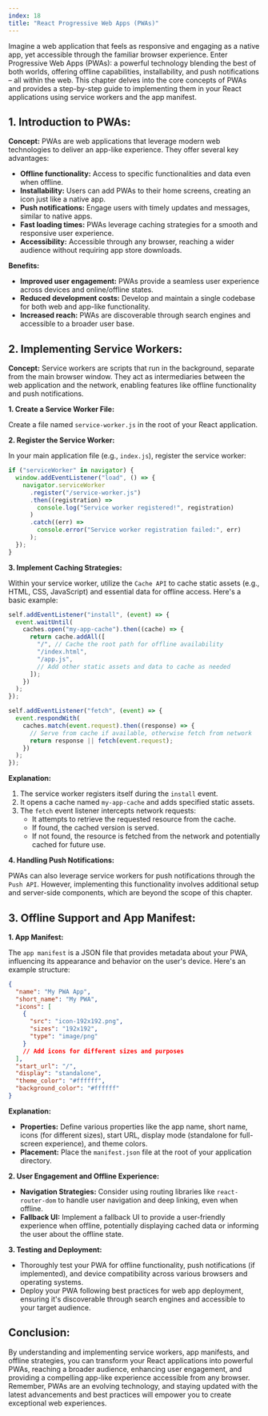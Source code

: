 ```yaml
---
index: 18
title: "React Progressive Web Apps (PWAs)"
---
```


Imagine a web application that feels as responsive and engaging as a native app, yet accessible through the familiar browser experience. Enter Progressive Web Apps (PWAs): a powerful technology blending the best of both worlds, offering offline capabilities, installability, and push notifications – all within the web. This chapter delves into the core concepts of PWAs and provides a step-by-step guide to implementing them in your React applications using service workers and the app manifest.

## 1. Introduction to PWAs:

**Concept:** PWAs are web applications that leverage modern web technologies to deliver an app-like experience. They offer several key advantages:

- **Offline functionality:** Access to specific functionalities and data even when offline.
- **Installability:** Users can add PWAs to their home screens, creating an icon just like a native app.
- **Push notifications:** Engage users with timely updates and messages, similar to native apps.
- **Fast loading times:** PWAs leverage caching strategies for a smooth and responsive user experience.
- **Accessibility:** Accessible through any browser, reaching a wider audience without requiring app store downloads.

**Benefits:**

- **Improved user engagement:** PWAs provide a seamless user experience across devices and online/offline states.
- **Reduced development costs:** Develop and maintain a single codebase for both web and app-like functionality.
- **Increased reach:** PWAs are discoverable through search engines and accessible to a broader user base.

## 2. Implementing Service Workers:

**Concept:** Service workers are scripts that run in the background, separate from the main browser window. They act as intermediaries between the web application and the network, enabling features like offline functionality and push notifications.

**1. Create a Service Worker File:**

Create a file named `service-worker.js` in the root of your React application.

**2. Register the Service Worker:**

In your main application file (e.g., `index.js`), register the service worker:

```javascript
if ("serviceWorker" in navigator) {
  window.addEventListener("load", () => {
    navigator.serviceWorker
      .register("/service-worker.js")
      .then((registration) =>
        console.log("Service worker registered!", registration)
      )
      .catch((err) =>
        console.error("Service worker registration failed:", err)
      );
  });
}
```

**3. Implement Caching Strategies:**

Within your service worker, utilize the `Cache API` to cache static assets (e.g., HTML, CSS, JavaScript) and essential data for offline access. Here's a basic example:

```javascript
self.addEventListener("install", (event) => {
  event.waitUntil(
    caches.open("my-app-cache").then((cache) => {
      return cache.addAll([
        "/", // Cache the root path for offline availability
        "/index.html",
        "/app.js",
        // Add other static assets and data to cache as needed
      ]);
    })
  );
});

self.addEventListener("fetch", (event) => {
  event.respondWith(
    caches.match(event.request).then((response) => {
      // Serve from cache if available, otherwise fetch from network
      return response || fetch(event.request);
    })
  );
});
```

**Explanation:**

1. The service worker registers itself during the `install` event.
2. It opens a cache named `my-app-cache` and adds specified static assets.
3. The `fetch` event listener intercepts network requests:
   - It attempts to retrieve the requested resource from the cache.
   - If found, the cached version is served.
   - If not found, the resource is fetched from the network and potentially cached for future use.

**4. Handling Push Notifications:**

PWAs can also leverage service workers for push notifications through the `Push API`. However, implementing this functionality involves additional setup and server-side components, which are beyond the scope of this chapter.

## 3. Offline Support and App Manifest:

**1. App Manifest:**

The `app manifest` is a JSON file that provides metadata about your PWA, influencing its appearance and behavior on the user's device. Here's an example structure:

```json
{
  "name": "My PWA App",
  "short_name": "My PWA",
  "icons": [
    {
      "src": "icon-192x192.png",
      "sizes": "192x192",
      "type": "image/png"
    }
    // Add icons for different sizes and purposes
  ],
  "start_url": "/",
  "display": "standalone",
  "theme_color": "#ffffff",
  "background_color": "#ffffff"
}
```

**Explanation:**

- **Properties:** Define various properties like the app name, short name, icons (for different sizes), start URL, display mode (standalone for full-screen experience), and theme colors.
- **Placement:** Place the `manifest.json` file at the root of your application directory.

**2. User Engagement and Offline Experience:**

- **Navigation Strategies:** Consider using routing libraries like `react-router-dom` to handle user navigation and deep linking, even when offline.
- **Fallback UI:** Implement a fallback UI to provide a user-friendly experience when offline, potentially displaying cached data or informing the user about the offline state.

**3. Testing and Deployment:**

- Thoroughly test your PWA for offline functionality, push notifications (if implemented), and device compatibility across various browsers and operating systems.
- Deploy your PWA following best practices for web app deployment, ensuring it's discoverable through search engines and accessible to your target audience.

## Conclusion:

By understanding and implementing service workers, app manifests, and offline strategies, you can transform your React applications into powerful PWAs, reaching a broader audience, enhancing user engagement, and providing a compelling app-like experience accessible from any browser. Remember, PWAs are an evolving technology, and staying updated with the latest advancements and best practices will empower you to create exceptional web experiences.
